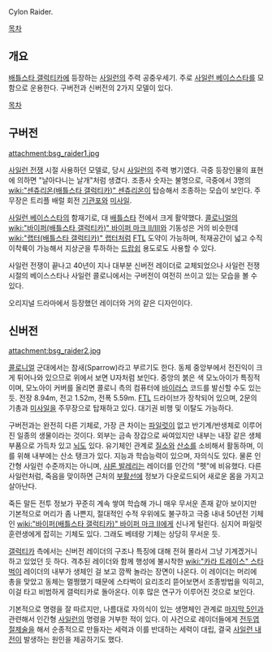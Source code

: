 Cylon Raider.

[[목차]]
== 개요 ==
[[배틀스타 갤럭티카]]에 등장하는 [[사일런]]의 주력 공중우세기. 주로 [[사일런 베이스스타]]를 모함으로 운용한다. 구버전과 신버전의 2가지 모델이 있다.

[[목차]]
== 구버전 ==
attachment:bsg_raider1.jpg
 
[[사일런 전쟁]] 시절 사용하던 모델로, 당시 [[사일런]]의 주력 병기였다. 극중 등장인물의 표현에 의하면 "날아다니는 날개"처럼 생겼다. 조종사 숫자는 불명으로, 극중에서 3명의 [[wiki:"센츄리온(배틀스타 갤럭티카)" 센츄리온]]이 탑승해서 조종하는 모습이 보인다. 주무장은 트리플 배럴 회전 [[기관포]]와 [[미사일]].

[[사일런 베이스스타]]의 함재기로, 대 [[배틀스타]] 전에서 크게 활약했다. [[콜로니얼]]의 [[wiki:"바이퍼(배틀스타 갤럭티카)" 바이퍼 마크 II/III]]와 기동성은 거의 비슷한데 [[wiki:"랩터(배틀스타 갤럭티카)" 랩터]]처럼 [[FTL]] 도약이 가능하며, 적재공간이 넓고 수직 이착륙이 가능해서 지상군을 투하하는 [[드랍쉽]] 용도로도 사용할 수 있다. 

사일런 전쟁이 끝나고 40년이 지나 대부분 신버전 레이더로 교체되었으나 사일런 전쟁 시절의 베이스스타나 사일런 콜로니에서는 구버전이 여전히 쓰이고 있는 모습을 볼 수 있다.

오리지널 드라마에서 등장했던 레이더와 거의 같은 디자인이다.

== 신버전 ==
attachment:bsg_raider2.jpg

[[콜로니얼]] 군대에서는 참새(Sparrow)라고 부르기도 한다. 동체 중앙부에서 전진익이 크게 튀어나와 있으므로 위에서 보면 U자처럼 보인다. 중앙의 붉은 색 모노아이가 특징적이며, 모노아이 커버를 올리면 콜로니 측의 컴퓨터에 [[바이러스]] 코드를 발신할 수도 있는 듯. 전장 8.94m, 전고 1.52m, 전폭 5.59m. [[FTL]] 드라이브가 장착되어 있으며, 2문의 기총과 [[미사일]]을 주무장으로 탑재하고 있다. 대기권 비행 및 이탈도 가능하다.

구버전과는 완전히 다른 기체로, 가장 큰 차이는 [[파일럿]]이 없고 반기계/반생체로 이루어진 일종의 생물이라는 것이다. 외부는 금속 장갑으로 싸여있지만 내부는 내장 같은 생체 부품으로 가득차 있고 [[뇌]]도 있다. 유기체인 관계로 [[질소]]와 [[산소]]를 소비해서 활동하며, 이를 위해 내부에는 산소 탱크가 있다. 지능과 학습능력이 있으며, 자의식도 있다. 물론 인간형 사일런 수준까지는 아니며, [[샤론 발레리]]는 레이더를 인간의 "펫"에 비유했다. 다른 사일런처럼, 죽음을 맞이하면 근처의 [[부활선]]에 정보가 다운로드되어 새로운 몸을 가지고 살아난다.

죽든 말든 전투 정보가 꾸준히 계속 쌓여 학습해 가니 매우 무서운 존재 같아 보이지만 기본적으로 머리가 좀 나쁜지, 절대적인 수적 우위에도 불구하고 극중 내내 50년전 기체인 [[wiki:"바이퍼(배틀스타 갤럭티카)" 바이퍼 마크 II]]에게 신나게 털린다. 심지어 파일럿 훈련생에게 잡히는 기체도 있다. 그래도 베테랑 기체는 상당히 무서운 듯.

[[갤럭티카]] 측에서는 신버전 레이더의 구조나 특징에 대해 전혀 몰라서 그냥 기계겠거니 하고 있었던 듯 하다. 격추된 레이더와 함께 행성에 불시착한 [[wiki:"카라 트레이스" 스타벅]]이 레이더의 내부가 생체인 걸 보고 깜짝 놀라는 장면이 나온다. 이 레이더는 머리에 총을 맞았고 동체는 멀쩡했기 때문에 스타벅이 요리조리 뜯어보면서 조종방법을 익히고, 이걸 타고 비범하게 갤럭티카로 돌아온다. 이후 많은 연구가 이루어진 것으로 보인다.

기본적으로 명령을 잘 따르지만, 나름대로 자의식이 있는 생명체인 관계로 [[마지막 5인]]과 관련해서 인간형 [[사일런]]의 명령을 거부한 적이 있다. 이 사건으로 레이더들에게 [[전두엽 절제술]]을 해서 순종적으로 만들자는 세력과 이를 반대하는 세력이 대립, 결국 [[사일런 내전]]이 발생하는 원인을 제공하기도 했다.

